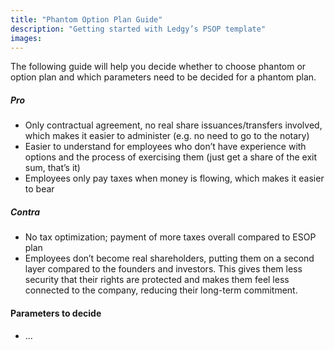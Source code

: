 ```yaml
---
title: "Phantom Option Plan Guide"
description: "Getting started with Ledgy’s PSOP template"
images:
---
```


The following guide will help you decide whether to choose phantom or option plan and which parameters need to be decided for a phantom plan.

##### Pro
* Only contractual agreement, no real share issuances/transfers involved, which makes it easier to administer (e.g. no need to go to the notary)
* Easier to understand for employees who don’t have experience with options and the process of exercising them (just get a share of the exit sum, that’s it)
* Employees only pay taxes when money is flowing, which makes it easier to bear

##### Contra
* No tax optimization; payment of more taxes overall compared to ESOP plan
* Employees don’t become real shareholders, putting them on a second layer compared to the founders and investors. This gives them less security that their rights are protected and makes them feel less connected to the company, reducing their long-term commitment.

#### Parameters to decide
* ...
